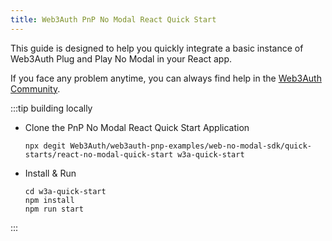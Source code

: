 ```yaml
---
title: Web3Auth PnP No Modal React Quick Start
---
```


This guide is designed to help you quickly integrate a basic instance of Web3Auth Plug and Play No
Modal in your React app.

If you face any problem anytime, you can always find help in the
[Web3Auth Community](https://web3auth.io/community/c/help-pnp/pnp-web/7).

:::tip building locally

- Clone the PnP No Modal React Quick Start Application

  ```shell npm2yarn
  npx degit Web3Auth/web3auth-pnp-examples/web-no-modal-sdk/quick-starts/react-no-modal-quick-start w3a-quick-start
  ```

- Install & Run

  ```shell npm2yarn
  cd w3a-quick-start
  npm install
  npm run start
  ```

:::
